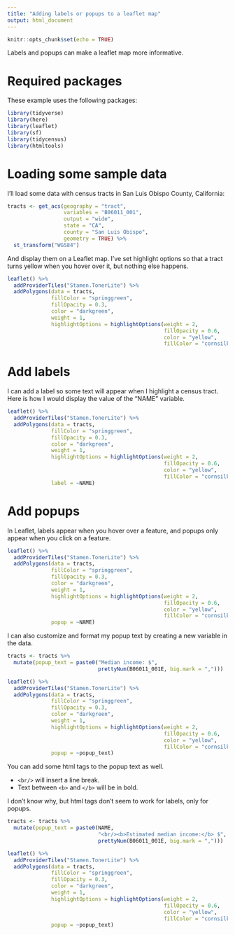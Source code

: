```yaml
---
title: "Adding labels or popups to a leaflet map"
output: html_document
---
```


```r
knitr::opts_chunk$set(echo = TRUE)
```

Labels and popups can make a leaflet map more informative.

# Required packages

These example uses the following packages:

```r
library(tidyverse)
library(here)
library(leaflet)
library(sf)
library(tidycensus)
library(htmltools)
```

# Loading some sample data

I'll load some data with census tracts in San Luis Obispo County, California:

```r
tracts <- get_acs(geography = "tract", 
                  variables = "B06011_001", 
                  output = "wide", 
                  state = "CA",
                  county = "San Luis Obispo",
                  geometry = TRUE) %>%
  st_transform("WGS84")
```

And display them on a Leaflet map. I've set highlight options so that a tract turns
yellow when you hover over it, but nothing else happens.

```r
leaflet() %>%
  addProviderTiles("Stamen.TonerLite") %>%
  addPolygons(data = tracts,
              fillColor = "springgreen",
              fillOpacity = 0.3,
              color = "darkgreen",
              weight = 1,
              highlightOptions = highlightOptions(weight = 2,
                                                  fillOpacity = 0.6,
                                                  color = "yellow",
                                                  fillColor = "cornsilk"))
```

# Add labels

I can add a label so some text will appear when I highlight a census tract. Here is how
I would display the value of the "NAME" variable.

```r
leaflet() %>%
  addProviderTiles("Stamen.TonerLite") %>%
  addPolygons(data = tracts,
              fillColor = "springgreen",
              fillOpacity = 0.3,
              color = "darkgreen",
              weight = 1,
              highlightOptions = highlightOptions(weight = 2,
                                                  fillOpacity = 0.6,
                                                  color = "yellow",
                                                  fillColor = "cornsilk"),
              label = ~NAME)
```

# Add popups

In Leaflet, labels appear when you hover over a feature, and popups only appear
when you click on a feature. 

```r
leaflet() %>%
  addProviderTiles("Stamen.TonerLite") %>%
  addPolygons(data = tracts,
              fillColor = "springgreen",
              fillOpacity = 0.3,
              color = "darkgreen",
              weight = 1,
              highlightOptions = highlightOptions(weight = 2,
                                                  fillOpacity = 0.6,
                                                  color = "yellow",
                                                  fillColor = "cornsilk"),
              popup = ~NAME)
```

I can also customize and format my popup text by creating a new variable in the data.

```r
tracts <- tracts %>%
  mutate(popup_text = paste0("Median income: $", 
                             prettyNum(B06011_001E, big.mark = ",")))

leaflet() %>%
  addProviderTiles("Stamen.TonerLite") %>%
  addPolygons(data = tracts,
              fillColor = "springgreen",
              fillOpacity = 0.3,
              color = "darkgreen",
              weight = 1,
              highlightOptions = highlightOptions(weight = 2,
                                                  fillOpacity = 0.6,
                                                  color = "yellow",
                                                  fillColor = "cornsilk"),
              popup = ~popup_text)
```

You can add some html tags to the popup text as well.

* `<br/>` will insert a line break.
* Text between `<b>` and `</b>` will be in bold.

I don't know why, but html tags don't seem to work for labels, only
for popups.

```r
tracts <- tracts %>%
  mutate(popup_text = paste0(NAME, 
                             "<br/><b>Estimated median income:</b> $", 
                             prettyNum(B06011_001E, big.mark = ",")))

leaflet() %>%
  addProviderTiles("Stamen.TonerLite") %>%
  addPolygons(data = tracts,
              fillColor = "springgreen",
              fillOpacity = 0.3,
              color = "darkgreen",
              weight = 1,
              highlightOptions = highlightOptions(weight = 2,
                                                  fillOpacity = 0.6,
                                                  color = "yellow",
                                                  fillColor = "cornsilk"),
              popup = ~popup_text)
```

